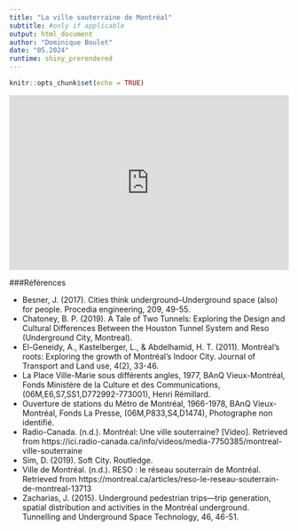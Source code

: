 ```yaml
---
title: "La ville souterraine de Montréal"
subtitle: #only if applicable
output: html_document
author: "Dominique Boulet"
date: "05.2024"
runtime: shiny_prerendered 
---
```


```r
knitr::opts_chunk$set(echo = TRUE)
```

<center>
<div>
<iframe width="100%" height="315"
src="https://youtu.be/c0R8J9FYE4s" frameborder="0" allowfullscreen="" data-external="1">
</iframe>
</div>
</center>

###Références

<ul>
<li>Besner, J. (2017). Cities think underground–Underground space (also) for people. Procedia engineering, 209, 49-55.</li>

<li>Chatoney, B. P. (2019). A Tale of Two Tunnels: Exploring the Design and Cultural Differences Between the Houston Tunnel System and Reso (Underground City, Montreal).</li>

<li>El-Geneidy, A., Kastelberger, L., & Abdelhamid, H. T. (2011). Montréal's roots: Exploring the growth of Montréal's Indoor City. Journal of Transport and Land use, 4(2), 33-46.</li>

<li>La Place Ville-Marie sous différents angles, 1977, BAnQ Vieux-Montréal, Fonds Ministère de la Culture et des Communications, (06M,E6,S7,SS1,D772992-773001), Henri Rémillard.</li>

<li>Ouverture de stations du Métro de Montréal, 1966-1978, BAnQ Vieux-Montréal, Fonds La Presse, (06M,P833,S4,D1474), Photographe non identifié.</li>

<li>Radio-Canada. (n.d.). Montréal: Une ville souterraine? [Video]. Retrieved from https://ici.radio-canada.ca/info/videos/media-7750385/montreal-ville-souterraine</li>

<li>Sim, D. (2019). Soft City. Routledge.</li>

<li>Ville de Montréal. (n.d.). RESO : le réseau souterrain de Montréal. Retrieved from https://montreal.ca/articles/reso-le-reseau-souterrain-de-montreal-13713</li>

<li>Zacharias, J. (2015). Underground pedestrian trips—trip generation, spatial distribution and activities in the Montréal underground. Tunnelling and Underground Space Technology, 46, 46-51.</li>
</ul>

